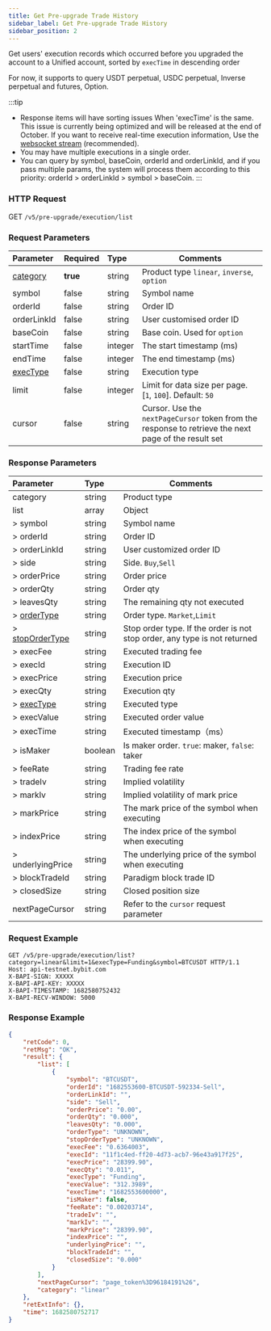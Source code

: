 ```yaml
---
title: Get Pre-upgrade Trade History
sidebar_label: Get Pre-upgrade Trade History
sidebar_position: 2
---
```


Get users' execution records which occurred before you upgraded the account to a Unified account, sorted by `execTime` in descending order

For now, it supports to query USDT perpetual, USDC perpetual, Inverse perpetual and futures, Option.

:::tip
* Response items will have sorting issues When 'execTime' is the same. This issue is currently being optimized and will be released at the end of October. 
  If you want to receive real-time execution information, Use the [websocket stream](../websocket/private/execution) (recommended).
* You may have multiple executions in a single order.
* You can query by symbol, baseCoin, orderId and orderLinkId, and if you pass multiple params, the system will process them according to this priority: orderId > orderLinkId > symbol > baseCoin.
:::

### HTTP Request
GET `/v5/pre-upgrade/execution/list`

### Request Parameters
| Parameter | Required | Type | Comments|
|:----- |:-------|:-----|------ |
|[category](../enum#category) |**true** |string |Product type `linear`, `inverse`, `option` |
|symbol |false |string |Symbol name |
|orderId |false |string |Order ID |
|orderLinkId |false |string |User customised order ID |
|baseCoin |false |string |Base coin. Used for `option` |
|startTime |false |integer |The start timestamp (ms)|
|endTime |false |integer |The end timestamp (ms)|
|[execType](../enum#exectype) |false |string |Execution type|
|limit |false |integer |Limit for data size per page. [`1`, `100`]. Default: `50`|
|cursor |false |string |Cursor. Use the `nextPageCursor` token from the response to retrieve the next page of the result set|

### Response Parameters
| Parameter | Type | Comments|
|:----- |:-----|----- |
| category | string  | Product type|
| list | array | Object |
|> symbol |string   |Symbol name |
|> orderId |string |Order ID |
|> orderLinkId |string |User customized order ID|
|> side |string |Side. `Buy`,`Sell` |
|> orderPrice |string |Order price |
|> orderQty |string |Order qty |
|> leavesQty |string |The remaining qty not executed|
|> [orderType](../enum#ordertype) |string |Order type. `Market`,`Limit` |
|> [stopOrderType](../enum#stopordertype) |string |Stop order type. If the order is not stop order, any type is not returned|
|> execFee |string   |Executed trading fee |
|> execId |string |Execution ID |
|> execPrice |string |Execution price |
|> execQty |string |Execution qty |
|> [execType](../enum#exectype) |string |Executed type|
|> execValue |string |Executed order value |
|> execTime |string |Executed timestamp（ms） |
|> isMaker |boolean |Is maker order. `true`: maker, `false`: taker|
|> feeRate |string |Trading fee rate |
|> tradeIv |string |Implied volatility |
|> markIv |string |Implied volatility of mark price|
|> markPrice |string |The mark price of the symbol when executing |
|> indexPrice |string |The index price of the symbol when executing|
|> underlyingPrice |string |The underlying price of the symbol when executing|
|> blockTradeId |string |Paradigm block trade ID|
|> closedSize |string |Closed position size |
|nextPageCursor |string |Refer to the `cursor` request parameter|

### Request Example

```http
GET /v5/pre-upgrade/execution/list?category=linear&limit=1&execType=Funding&symbol=BTCUSDT HTTP/1.1
Host: api-testnet.bybit.com
X-BAPI-SIGN: XXXXX
X-BAPI-API-KEY: XXXXX
X-BAPI-TIMESTAMP: 1682580752432
X-BAPI-RECV-WINDOW: 5000
```

### Response Example

```json
{
    "retCode": 0,
    "retMsg": "OK",
    "result": {
        "list": [
            {
                "symbol": "BTCUSDT",
                "orderId": "1682553600-BTCUSDT-592334-Sell",
                "orderLinkId": "",
                "side": "Sell",
                "orderPrice": "0.00",
                "orderQty": "0.000",
                "leavesQty": "0.000",
                "orderType": "UNKNOWN",
                "stopOrderType": "UNKNOWN",
                "execFee": "0.6364003",
                "execId": "11f1c4ed-ff20-4d73-acb7-96e43a917f25",
                "execPrice": "28399.90",
                "execQty": "0.011",
                "execType": "Funding",
                "execValue": "312.3989",
                "execTime": "1682553600000",
                "isMaker": false,
                "feeRate": "0.00203714",
                "tradeIv": "",
                "markIv": "",
                "markPrice": "28399.90",
                "indexPrice": "",
                "underlyingPrice": "",
                "blockTradeId": "",
                "closedSize": "0.000"
            }
        ],
        "nextPageCursor": "page_token%3D96184191%26",
        "category": "linear"
    },
    "retExtInfo": {},
    "time": 1682580752717
}
```
